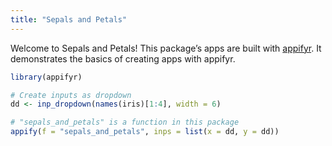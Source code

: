 ```yaml
---
title: "Sepals and Petals"
---
```


Welcome to Sepals and Petals! This package's apps are built with [appifyr](github.com/retowyss/appifyr). It demonstrates the basics of creating apps with appifyr. 

```r
library(appifyr)

# Create inputs as dropdown
dd <- inp_dropdown(names(iris)[1:4], width = 6)

# "sepals_and_petals" is a function in this package
appify(f = "sepals_and_petals", inps = list(x = dd, y = dd))

```


